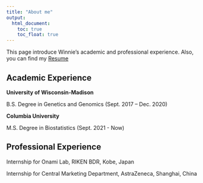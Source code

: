 ```yaml
---
title: "About me"
output: 
  html_document:
    toc: true
    toc_float: true
---
```


This page introduce Winnie's academic and professional experience. Also, you can find my [Resume](Yiqun Jin's Curriculum Vitae.pdf)

## Academic Experience

**University of Wisconsin-Madison** 

B.S. Degree in Genetics and Genomics (Sept. 2017 – Dec. 2020)

**Columbia University**

M.S. Degree in Biostatistics (Sept. 2021 - Now)

## Professional Experience

Internship for Onami Lab, RIKEN BDR, Kobe, Japan   

Internship for Central Marketing Department, AstraZeneca, Shanghai, China 

